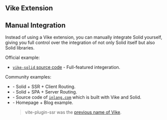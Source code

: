 
## Vike Extension

<UseUiFrameworkVikeExtensionHint uiFrameworkName="Solid" noQuote={true} />

## Manual Integration

Instead of using a Vike extension, you can manually integrate Solid yourself, giving you full control over the integration of not only Solid itself but also Solid libraries.

Official example:
 - [`vike-solid` source code](https://github.com/vikejs/vike-solid/tree/main/vike-solid) - Full-featured integeration.

Community examples:
 - <Example timestamp="2023.10" repo="brillout/vike-with-solid-ssr" /> - Solid + SSR + Client Routing.
 - <Example timestamp="2023.10" repo="brillout/vike-with-solid-spa" /> - Solid + SPA + Server Routing.
 - <Example timestamp="2023.06" repo="inlang/monorepo" /> - Source code of [`inlang.com`](https://inlang.com/) which is built with Vike and Solid.
 - <Example timestamp="2023.02" repo="vchirikov/vite-plugin-ssr-solidjs-blog-example" /> - Homepage + Blog example.
   > vite-plugin-ssr was the [previous name of Vike](https://vite-plugin-ssr.com/vike).
